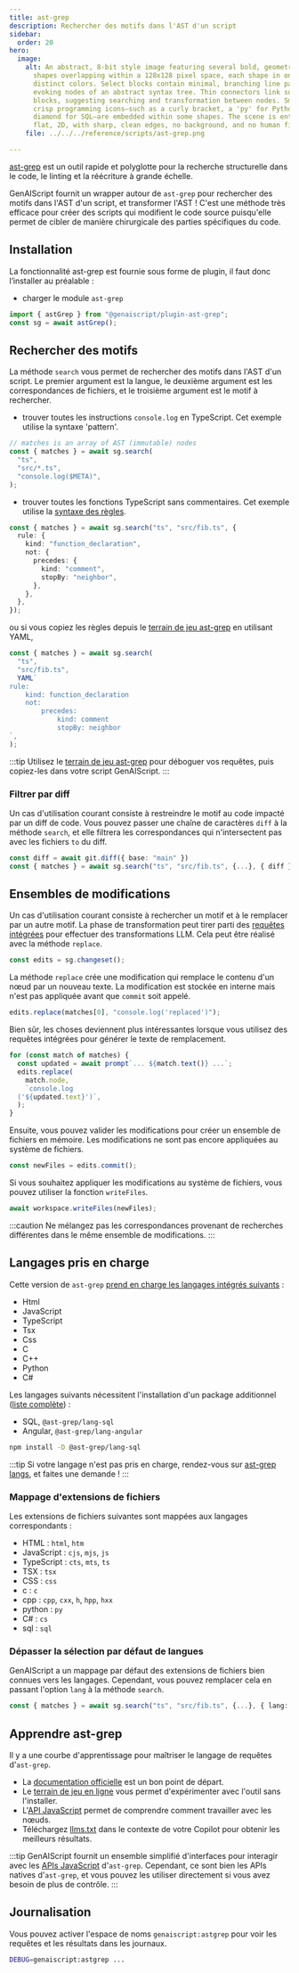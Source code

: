 ```yaml
---
title: ast-grep
description: Rechercher des motifs dans l'AST d'un script
sidebar:
  order: 20
hero:
  image:
    alt: An abstract, 8-bit style image featuring several bold, geometric code block
      shapes overlapping within a 128x128 pixel space, each shape in one of five
      distinct colors. Select blocks contain minimal, branching line patterns
      evoking nodes of an abstract syntax tree. Thin connectors link some
      blocks, suggesting searching and transformation between nodes. Small,
      crisp programming icons—such as a curly bracket, a 'py' for Python, and a
      diamond for SQL—are embedded within some shapes. The scene is entirely
      flat, 2D, with sharp, clean edges, no background, and no human figures.
    file: ../../../reference/scripts/ast-grep.png

---
```



[ast-grep](https://ast-grep.github.io/) est un outil rapide et polyglotte pour la recherche structurelle dans le code, le linting et la réécriture à grande échelle.

GenAIScript fournit un wrapper autour de `ast-grep` pour rechercher des motifs dans l'AST d'un script,
et transformer l'AST ! C'est une méthode très efficace pour créer des scripts qui modifient le code source puisqu'elle permet
de cibler de manière chirurgicale des parties spécifiques du code.

## Installation

La fonctionnalité ast-grep est fournie sous forme de plugin, il faut donc l’installer au préalable :

<PackageManagers pkg="@genaiscript/plugin-ast-grep" />

* charger le module `ast-grep`

```ts
import { astGrep } from "@genaiscript/plugin-ast-grep";
const sg = await astGrep();
```

## Rechercher des motifs

La méthode `search` vous permet de rechercher des motifs dans l'AST d'un script.
Le premier argument est la langue, le deuxième argument est les correspondances de fichiers, et le troisième argument est le motif à rechercher.

* trouver toutes les instructions `console.log` en TypeScript. Cet exemple utilise la syntaxe 'pattern'.

```ts
// matches is an array of AST (immutable) nodes
const { matches } = await sg.search(
  "ts",
  "src/*.ts",
  "console.log($META)",
);
```

* trouver toutes les fonctions TypeScript sans commentaires. Cet exemple utilise la [syntaxe des règles](https://ast-grep.github.io/reference/rule.html).

```ts
const { matches } = await sg.search("ts", "src/fib.ts", {
  rule: {
    kind: "function_declaration",
    not: {
      precedes: {
        kind: "comment",
        stopBy: "neighbor",
      },
    },
  },
});
```

ou si vous copiez les règles depuis le [terrain de jeu ast-grep](https://ast-grep.github.io/playground.html) en utilisant YAML,

```ts
const { matches } = await sg.search(
  "ts",
  "src/fib.ts",
  YAML`
rule:
    kind: function_declaration
    not:
        precedes: 
            kind: comment
            stopBy: neighbor
`,
);
```

:::tip
Utilisez le [terrain de jeu ast-grep](https://ast-grep.github.io/playground.html) pour déboguer vos requêtes,
puis copiez-les dans votre script GenAIScript.
:::

### Filtrer par diff

Un cas d'utilisation courant consiste à restreindre le motif au code impacté par un diff de code.
Vous pouvez passer une chaîne de caractères `diff` à la méthode `search`, et elle filtrera les correspondances
qui n'intersectent pas avec les fichiers `to` du diff.

```ts "{ diff }" wrap
const diff = await git.diff({ base: "main" })
const { matches } = await sg.search("ts", "src/fib.ts", {...}, { diff })
```

## Ensembles de modifications

Un cas d'utilisation courant consiste à rechercher un motif et à le remplacer par un autre motif. La phase de transformation peut tirer parti des
[requêtes intégrées](../../../reference/reference/scripts/inline-prompts/) pour effectuer des transformations LLM.
Cela peut être réalisé avec la méthode `replace`.

```js
const edits = sg.changeset();
```

La méthode `replace` crée une modification qui remplace le contenu d'un nœud par un nouveau texte.
La modification est stockée en interne mais n'est pas appliquée avant que `commit` soit appelé.

```js
edits.replace(matches[0], "console.log('replaced')");
```

Bien sûr, les choses deviennent plus intéressantes lorsque vous utilisez des requêtes intégrées pour générer le texte de remplacement.

```js wrap
for (const match of matches) {
  const updated = await prompt`... ${match.text()} ...`;
  edits.replace(
    match.node,
    `console.log
  ('${updated.text}')`,
  );
}
```

Ensuite, vous pouvez valider les modifications pour créer un ensemble de fichiers en mémoire. Les modifications ne sont pas encore appliquées
au système de fichiers.

```js
const newFiles = edits.commit();
```

Si vous souhaitez appliquer les modifications au système de fichiers, vous pouvez utiliser la fonction `writeFiles`.

```js
await workspace.writeFiles(newFiles);
```

:::caution
Ne mélangez pas les correspondances provenant de recherches différentes dans le même ensemble de modifications.
:::

## Langages pris en charge

Cette version de `ast-grep` [prend en charge les langages intégrés suivants](https://ast-grep.github.io/reference/api.html#supported-languages) :

* Html
* JavaScript
* TypeScript
* Tsx
* Css
* C
* C++
* Python
* C#

Les langages suivants nécessitent l'installation d'un package additionnel ([liste complète](https://www.npmjs.com/search?q=keywords\:ast-grep-lang)) :

* SQL, `@ast-grep/lang-sql`
* Angular, `@ast-grep/lang-angular`

```sh
npm install -D @ast-grep/lang-sql
```

:::tip
Si votre langage n'est pas pris en charge, rendez-vous sur [ast-grep langs](https://github.com/ast-grep/langs/issues), et faites une demande !
:::

### Mappage d'extensions de fichiers

Les extensions de fichiers suivantes sont mappées aux langages correspondants :

* HTML : `html`, `htm`
* JavaScript : `cjs`, `mjs`, `js`
* TypeScript : `cts`, `mts`, `ts`
* TSX : `tsx`
* CSS : `css`
* c : `c`
* cpp : `cpp`, `cxx`, `h`, `hpp`, `hxx`
* python : `py`
* C# : `cs`
* sql : `sql`

### Dépasser la sélection par défaut de langues

GenAIScript a un mappage par défaut des extensions de fichiers bien connues vers les langages.
Cependant, vous pouvez remplacer cela en passant l'option `lang` à la méthode `search`.

```ts "{ lang: "ts" }"
const { matches } = await sg.search("ts", "src/fib.ts", {...}, { lang: "ts" })
```

## Apprendre ast-grep

Il y a une courbe d'apprentissage pour maîtriser le langage de requêtes d'`ast-grep`.

* La [documentation officielle](https://ast-grep.github.io/docs/) est un bon point de départ.
* Le [terrain de jeu en ligne](https://ast-grep.github.io/playground.html) vous permet d'expérimenter avec l'outil sans l'installer.
* L'[API JavaScript](https://ast-grep.github.io/guide/api-usage/js-api.html#inspection) permet de comprendre comment travailler avec les nœuds.
* Téléchargez [llms.txt](https://ast-grep.github.io/llms-full.txt) dans le contexte de votre Copilot pour obtenir les meilleurs résultats.

:::tip
GenAIScript fournit un ensemble simplifié d'interfaces pour interagir avec les [APIs JavaScript](https://ast-grep.github.io/guide/api-usage/js-api.html) d'`ast-grep`.
Cependant, ce sont bien les APIs natives d'`ast-grep`, et vous pouvez les utiliser directement si vous avez besoin de plus de contrôle.
:::

## Journalisation

Vous pouvez activer l'espace de noms `genaiscript:astgrep` pour voir les requêtes et les résultats dans les journaux.

```sh
DEBUG=genaiscript:astgrep ...
```
